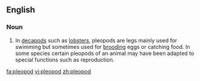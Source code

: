 ==English==

===Noun===
{{en-noun}}

# {{zoology}} In [[decapod]]s such as [[lobster]]s, pleopods are legs mainly used for swimming but sometimes used for [[brooding]] eggs or catching food.  In some species certain pleopods of an animal may have been adapted to special functions such as reproduction.

[[fa:pleopod]]
[[vi:pleopod]]
[[zh:pleopod]]